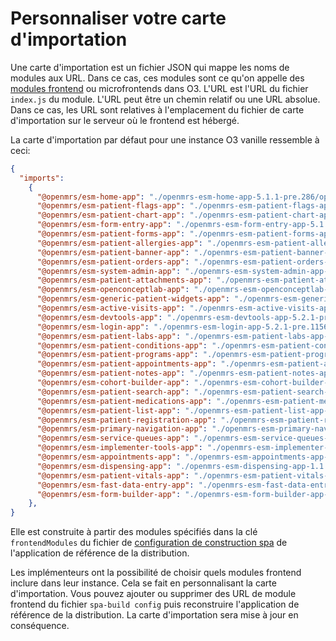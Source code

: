 # Personnaliser votre carte d'importation

Une carte d'importation est un fichier JSON qui mappe les noms de modules aux URL. Dans ce cas, ces modules sont ce qu'on appelle des [modules frontend](/docs/frontend-modules/overview) ou microfrontends dans O3. L'URL est l'URL du fichier `index.js` du module. L'URL peut être un chemin relatif ou une URL absolue. Dans ce cas, les URL sont relatives à l'emplacement du fichier de carte d'importation sur le serveur où le frontend est hébergé.

La carte d'importation par défaut pour une instance O3 vanille ressemble à ceci:

```json
{
  "imports":
    {
      "@openmrs/esm-home-app": "./openmrs-esm-home-app-5.1.1-pre.286/openmrs-esm-home-app.js",
      "@openmrs/esm-patient-flags-app": "./openmrs-esm-patient-flags-app-5.1.1-pre.2911/openmrs-esm-patient-flags-app.js",
      "@openmrs/esm-patient-chart-app": "./openmrs-esm-patient-chart-app-5.1.1-pre.2911/openmrs-esm-patient-chart-app.js",
      "@openmrs/esm-form-entry-app": "./openmrs-esm-form-entry-app-5.1.1-pre.2911/openmrs-esm-form-entry-app.js",
      "@openmrs/esm-patient-forms-app": "./openmrs-esm-patient-forms-app-5.1.1-pre.2911/openmrs-esm-patient-forms-app.js",
      "@openmrs/esm-patient-allergies-app": "./openmrs-esm-patient-allergies-app-5.1.1-pre.2911/openmrs-esm-patient-allergies-app.js",
      "@openmrs/esm-patient-banner-app": "./openmrs-esm-patient-banner-app-5.1.1-pre.2911/openmrs-esm-patient-banner-app.js",
      "@openmrs/esm-patient-orders-app": "./openmrs-esm-patient-orders-app-5.1.1-pre.2911/openmrs-esm-patient-orders-app.js",
      "@openmrs/esm-system-admin-app": "./openmrs-esm-system-admin-app-4.0.1-pre.86/openmrs-esm-system-admin-app.js",
      "@openmrs/esm-patient-attachments-app": "./openmrs-esm-patient-attachments-app-5.1.1-pre.2911/openmrs-esm-patient-attachments-app.js",
      "@openmrs/esm-openconceptlab-app": "./openmrs-esm-openconceptlab-app-4.0.1-pre.86/openmrs-esm-openconceptlab-app.js",
      "@openmrs/esm-generic-patient-widgets-app": "./openmrs-esm-generic-patient-widgets-app-5.1.1-pre.2911/openmrs-esm-generic-patient-widgets-app.js",
      "@openmrs/esm-active-visits-app": "./openmrs-esm-active-visits-app-5.1.1-pre.2324/openmrs-esm-active-visits-app.js",
      "@openmrs/esm-devtools-app": "./openmrs-esm-devtools-app-5.2.1-pre.1156/openmrs-esm-devtools-app.js",
      "@openmrs/esm-login-app": "./openmrs-esm-login-app-5.2.1-pre.1156/openmrs-esm-login-app.js",
      "@openmrs/esm-patient-labs-app": "./openmrs-esm-patient-labs-app-5.1.1-pre.2911/openmrs-esm-patient-labs-app.js",
      "@openmrs/esm-patient-conditions-app": "./openmrs-esm-patient-conditions-app-5.1.1-pre.2911/openmrs-esm-patient-conditions-app.js",
      "@openmrs/esm-patient-programs-app": "./openmrs-esm-patient-programs-app-5.1.1-pre.2911/openmrs-esm-patient-programs-app.js",
      "@openmrs/esm-patient-appointments-app": "./openmrs-esm-patient-appointments-app-5.1.1-pre.2911/openmrs-esm-patient-appointments-app.js",
      "@openmrs/esm-patient-notes-app": "./openmrs-esm-patient-notes-app-5.1.1-pre.2911/openmrs-esm-patient-notes-app.js",
      "@openmrs/esm-cohort-builder-app": "./openmrs-esm-cohort-builder-app-3.0.1-pre.179/openmrs-esm-cohort-builder-app.js",
      "@openmrs/esm-patient-search-app": "./openmrs-esm-patient-search-app-5.1.1-pre.2324/openmrs-esm-patient-search-app.js",
      "@openmrs/esm-patient-medications-app": "./openmrs-esm-patient-medications-app-5.1.1-pre.2911/openmrs-esm-patient-medications-app.js",
      "@openmrs/esm-patient-list-app": "./openmrs-esm-patient-list-app-5.1.1-pre.2324/openmrs-esm-patient-list-app.js",
      "@openmrs/esm-patient-registration-app": "./openmrs-esm-patient-registration-app-5.1.1-pre.2324/openmrs-esm-patient-registration-app.js",
      "@openmrs/esm-primary-navigation-app": "./openmrs-esm-primary-navigation-app-5.2.1-pre.1156/openmrs-esm-primary-navigation-app.js",
      "@openmrs/esm-service-queues-app": "./openmrs-esm-service-queues-app-5.1.1-pre.2324/openmrs-esm-service-queues-app.js",
      "@openmrs/esm-implementer-tools-app": "./openmrs-esm-implementer-tools-app-5.2.1-pre.1156/openmrs-esm-implementer-tools-app.js",
      "@openmrs/esm-appointments-app": "./openmrs-esm-appointments-app-5.1.1-pre.2324/openmrs-esm-appointments-app.js",
      "@openmrs/esm-dispensing-app": "./openmrs-esm-dispensing-app-1.1.1-pre.244/openmrs-esm-dispensing-app.js",
      "@openmrs/esm-patient-vitals-app": "./openmrs-esm-patient-vitals-app-5.1.1-pre.2911/openmrs-esm-patient-vitals-app.js",
      "@openmrs/esm-fast-data-entry-app": "./openmrs-esm-fast-data-entry-app-1.0.1-pre.117/openmrs-esm-fast-data-entry-app.js",
      "@openmrs/esm-form-builder-app": "./openmrs-esm-form-builder-app-2.1.1-pre.626/openmrs-esm-form-builder-app.js",
    },
}
```

Elle est construite à partir des modules spécifiés dans la clé `frontendModules` du fichier de [configuration de construction spa](https://github.com/openmrs/openmrs-distro-referenceapplication/blob/720408a57c98f51355496cb990fd19a0a8ebfce8/frontend/spa-build-config.json) de l'application de référence de la distribution.

Les implémenteurs ont la possibilité de choisir quels modules frontend inclure dans leur instance. Cela se fait en personnalisant la carte d'importation. Vous pouvez ajouter ou supprimer des URL de module frontend du fichier `spa-build config` puis reconstruire l'application de référence de la distribution. La carte d'importation sera mise à jour en conséquence.
